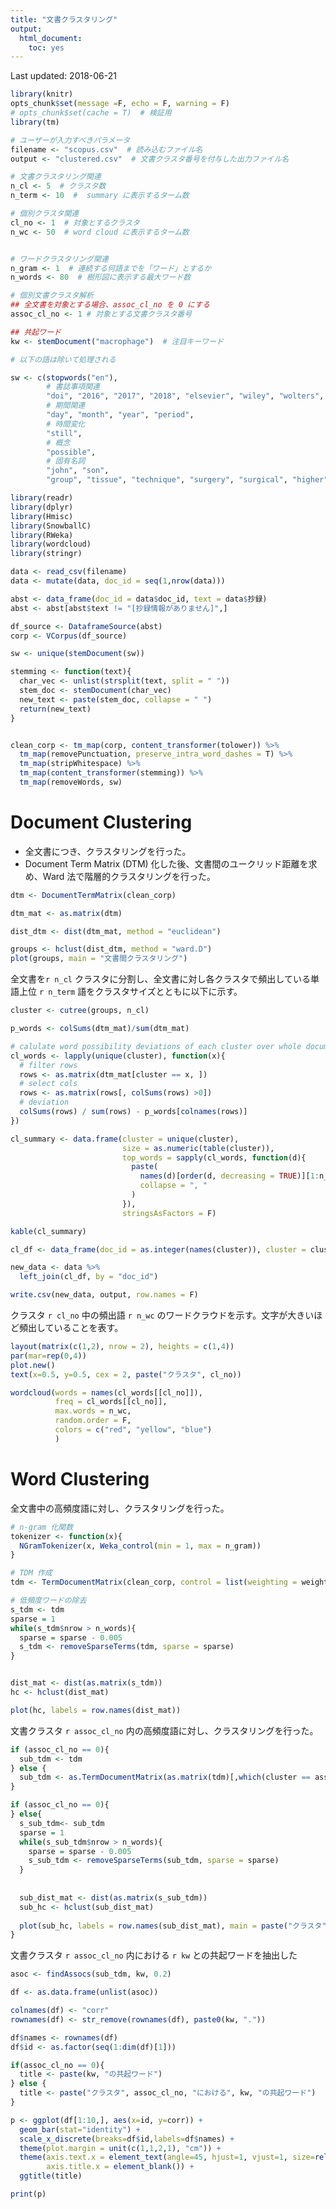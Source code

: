 ---
title: "文書クラスタリング"
output:
  html_document:
    toc: yes
---

Last updated: 2018-06-21

```{r setup, echo = F, message = F}
library(knitr)
opts_chunk$set(message =F, echo = F, warning = F)
# opts_chunk$set(cache = T)  # 検証用
library(tm)
```

```{r var}
# ユーザーが入力すべきパラメータ
filename <- "scopus.csv"  # 読み込むファイル名
output <- "clustered.csv"  # 文書クラスタ番号を付与した出力ファイル名

# 文書クラスタリング関連
n_cl <- 5  # クラスタ数
n_term <- 10  #  summary に表示するターム数

# 個別クラスタ関連
cl_no <- 1  # 対象とするクラスタ
n_wc <- 50  # word cloud に表示するターム数


# ワードクラスタリング関連
n_gram <- 1  # 連続する何語までを「ワード」とするか
n_words <- 80  # 樹形図に表示する最大ワード数

# 個別文書クラスタ解析
## 全文書を対象とする場合、assoc_cl_no を 0 にする
assoc_cl_no <- 1 # 対象とする文書クラスタ番号

## 共起ワード
kw <- stemDocument("macrophage")  # 注目キーワード
```
```{r stopWords}
# 以下の語は除いて処理される

sw <- c(stopwords("en"), 
        # 書誌事項関連
        "doi", "2016", "2017", "2018", "elsevier", "wiley", "wolters", "kluwer",
        # 期間関連
        "day", "month", "year", "period",
        # 時間変化
        "still",
        # 概念
        "possible",
        # 固有名詞
        "john", "son",
        "group", "tissue", "technique", "surgery", "surgical", "higher", "compared", "increased", "treatment", "rate", "one", "outcomes", "clinical","time", "outcomes","followup","age", "use","associated","may","inc","can","patient","two","present","performed","significant","observed","aim","evaluate","purpose","healing","study","conclusion","methods","results","showed","using","also","evaluated","however","background","conclusions","analysis","used","found","included","total","authors","underwent","cases","outcome","weeks","control","groups","mean","patients", "rats","formation","defects","defect","regeneration","range","case","therapy","factors","potential","new","lower","evidence","level","following","site","process","first","difference","treated","method","research","society","demonstrated","increase","including","although","respectively","copyright","reserved","rights","revealed","well","high","studies","without","achieved","system","due","assessed","tomography","analyzed","objective","followed","three","investigated","bone","material","association","american","surgeons","data","differences","different","significantly","effective","improved","effect","model","early","type","reduction","functional","good", "005","scores","imaging","area","male","procedure","report","primary","common","function","local","numer","standard","reported","ltd","according","determine","better","improve","within","evaluation","based","findings","development","role","reduced","health","activity","decreased","levels","among","published","greater","application","radiographic","approach","average","management","volume","effects","divided","animals","four","developed","long","scale","statistically","important","received","therapeutic","therefore","investigate","provide","considered","introduction","number","parameters","female","various","compare","suggest","result","less","either","initial","vitro","vivo","enhanced","loss","assess","postoperative","postoperatively","retrospective","surface","large","complete","prospective","confirmed","review","via","efficacy","poor","computed","thus","whether","required","option","furthermore","promote","design","several","open", "combination","combined",  "lesion","remove","affect","involve","describe","success","operation","cause","need","change","relate","addition","occurance","size","point","indicate","test","limit","appear","remain","identifi","previous","analyse","similar","examine","detect","position","condition","induce","disease","challenge","form","measure","medical","specif","influence","response","obtain","lead","strategi","major","prevent","final","allow","consist","miner","random","critic")
```



```{r loadPackages}
library(readr)
library(dplyr)
library(Hmisc)
library(SnowballC)
library(RWeka)
library(wordcloud)
library(stringr)
```

```{r readData}
data <- read_csv(filename)
data <- mutate(data, doc_id = seq(1,nrow(data)))

abst <- data_frame(doc_id = data$doc_id, text = data$抄録)
abst <- abst[abst$text != "[抄録情報がありません]",]

df_source <- DataframeSource(abst)
corp <- VCorpus(df_source)
```

```{r cleanCorp}
sw <- unique(stemDocument(sw))

stemming <- function(text){
  char_vec <- unlist(strsplit(text, split = " "))
  stem_doc <- stemDocument(char_vec)
  new_text <- paste(stem_doc, collapse = " ")
  return(new_text)
}


clean_corp <- tm_map(corp, content_transformer(tolower)) %>%
  tm_map(removePunctuation, preserve_intra_word_dashes = T) %>%
  tm_map(stripWhitespace) %>%
  tm_map(content_transformer(stemming)) %>%
  tm_map(removeWords, sw)
```



# Document Clustering

- 全文書につき、クラスタリングを行った。
- Document Term Matrix (DTM) 化した後、文書間のユークリッド距離を求め、Ward 法で階層的クラスタリングを行った。

```{r dtm}
dtm <- DocumentTermMatrix(clean_corp)
```

```{r clustering}
dtm_mat <- as.matrix(dtm)

dist_dtm <- dist(dtm_mat, method = "euclidean")

groups <- hclust(dist_dtm, method = "ward.D")
plot(groups, main = "文書間クラスタリング")
```


全文書を`r n_cl` クラスタに分割し、全文書に対し各クラスタで頻出している単語上位 `r n_term` 語をクラスタサイズとともに以下に示す。

```{r summary}
cluster <- cutree(groups, n_cl)

p_words <- colSums(dtm_mat)/sum(dtm_mat)

# calulate word possibility deviations of each cluster over whole documents
cl_words <- lapply(unique(cluster), function(x){
  # filter rows
  rows <- as.matrix(dtm_mat[cluster == x, ])
  # select cols
  rows <- as.matrix(rows[, colSums(rows) >0])
  # deviation
  colSums(rows) / sum(rows) - p_words[colnames(rows)]
})

cl_summary <- data.frame(cluster = unique(cluster),
                         size = as.numeric(table(cluster)),
                         top_words = sapply(cl_words, function(d){
                           paste(
                             names(d)[order(d, decreasing = TRUE)][1:n_term],
                             collapse = ", "
                           )
                         }),
                         stringsAsFactors = F)

kable(cl_summary)
```

```{r saveCluster}
cl_df <- data_frame(doc_id = as.integer(names(cluster)), cluster = cluster)

new_data <- data %>%
  left_join(cl_df, by = "doc_id")

write.csv(new_data, output, row.names = F)
```
クラスタ `r cl_no` 中の頻出語 `r n_wc` のワードクラウドを示す。文字が大きいほど頻出していることを表す。


```{r wordCloud}
layout(matrix(c(1,2), nrow = 2), heights = c(1,4))
par(mar=rep(0,4))
plot.new()
text(x=0.5, y=0.5, cex = 2, paste("クラスタ", cl_no))

wordcloud(words = names(cl_words[[cl_no]]),
          freq = cl_words[[cl_no]],
          max.words = n_wc,
          random.order = F,
          colors = c("red", "yellow", "blue")
          )
```

# Word Clustering

全文書中の高頻度語に対し、クラスタリングを行った。

```{r TDM, fig.height = 10, fig.width= 12}
# n-gram 化関数
tokenizer <- function(x){
  NGramTokenizer(x, Weka_control(min = 1, max = n_gram))
}

# TDM 作成
tdm <- TermDocumentMatrix(clean_corp, control = list(weighting = weightTfIdf, tokenize = tokenizer))

# 低頻度ワードの除去
s_tdm <- tdm
sparse = 1
while(s_tdm$nrow > n_words){
  sparse = sparse - 0.005
  s_tdm <- removeSparseTerms(tdm, sparse = sparse)
}


dist_mat <- dist(as.matrix(s_tdm))
hc <- hclust(dist_mat)

plot(hc, labels = row.names(dist_mat))
```

文書クラスタ `r assoc_cl_no` 内の高頻度語に対し、クラスタリングを行った。
```{r subTDM}
if (assoc_cl_no == 0){
  sub_tdm <- tdm
} else {
  sub_tdm <- as.TermDocumentMatrix(as.matrix(tdm)[,which(cluster == assoc_cl_no)], weighting = weightTfIdf)
}
```

```{r subClustering, fig.height = 10, fig.width = 12}
if (assoc_cl_no == 0){
} else{
  s_sub_tdm<- sub_tdm
  sparse = 1
  while(s_sub_tdm$nrow > n_words){
    sparse = sparse - 0.005
    s_sub_tdm <- removeSparseTerms(sub_tdm, sparse = sparse)
  }
  
  
  sub_dist_mat <- dist(as.matrix(s_sub_tdm))
  sub_hc <- hclust(sub_dist_mat)
  
  plot(sub_hc, labels = row.names(sub_dist_mat), main = paste("クラスタ", assoc_cl_no))
}
```


文書クラスタ `r assoc_cl_no` 内における `r kw` との共起ワードを抽出した

```{r Assocs}
asoc <- findAssocs(sub_tdm, kw, 0.2)

df <- as.data.frame(unlist(asoc))

colnames(df) <- "corr"
rownames(df) <- str_remove(rownames(df), paste0(kw, "."))

df$names <- rownames(df)
df$id <- as.factor(seq(1:dim(df)[1]))

if(assoc_cl_no == 0){
  title <- paste(kw, "の共起ワード")
} else {
  title <- paste("クラスタ", assoc_cl_no, "における", kw, "の共起ワード")
}

p <- ggplot(df[1:10,], aes(x=id, y=corr)) + 
  geom_bar(stat="identity") + 
  scale_x_discrete(breaks=df$id,labels=df$names) +
  theme(plot.margin = unit(c(1,1,2,1), "cm")) +
  theme(axis.text.x = element_text(angle=45, hjust=1, vjust=1, size=rel(1.2)),
        axis.title.x = element_blank()) +
  ggtitle(title)

print(p)
```
